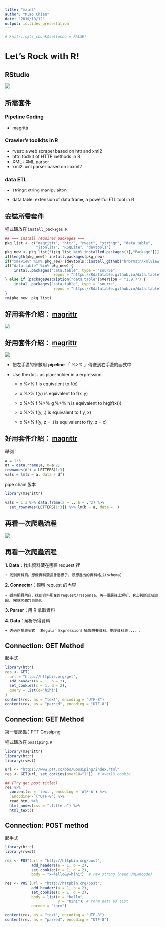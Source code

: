 ```yaml
---
title: "main2"
author: "Miao Chien"
date: "2016/10/12"
output: ioslides_presentation
---
```


```r
# knitr::opts_chunk$set(echo = FALSE)
```

# Let’s Rock with R!

## RStudio

![](img/RStudio.png)

## 所需套件

### Pipeline Coding

 - magrittr

### Crawler’s toolkits in R

 - rvest: a web scraper based on httr and xml2
 - httr: toolkit of HTTP methods in R
 - XML : XML parser
 - xml2: xml parser based on libxml2

### data ETL

 - stringr: string manipulaiton

 - data.table: extension of data.frame, a powerful ETL tool in R

## 安裝所需套件

程式碼放在 `install_packages.R`

```r
## === install required packages ===
pkg_list <- c("magrittr", "httr", "rvest", "stringr", "data.table",
              "jsonlite", "RSQLite", "devtools")
pkg_new <- pkg_list[!(pkg_list %in% installed.packages()[,"Package"])]
if(length(pkg_new)) install.packages(pkg_new)
if("xmlview" %in% pkg_new) {devtools::install_github("hrbrmstr/xmlview")}
if("data.table" %in% pkg_new) {
    install.packages("data.table", type = "source",
                      repos = "https://Rdatatable.github.io/data.table")
} else if (packageDescription("data.table")$Version < "1.9.7") {
    install.packages("data.table", type = "source",
                      repos = "https://Rdatatable.github.io/data.table")
}
rm(pkg_new, pkg_list)
```


## 好用套件介紹： [magrittr](https://cran.r-project.org/web/packages/magrittr/magrittr.pdf)

![](img/magrittr.png)


## 好用套件介紹： [magrittr](https://cran.r-project.org/web/packages/magrittr/magrittr.pdf)

![](img/magrittr2.png)

- 把左手邊的參數用 **pipeline** 「 %>% 」傳送到右手邊的函式中

- Use the dot  **.**   as placeholder in a expression.

    + x %>% f is equivalent to f(x)

    + x %>% f(y) is equivalent to f(x, y)

    + x %>% f %>% g %>% h is equivalent to h(g(f(x)))

    + x %>% f(y, .) is equivalent to f(y, x)

    + x %>% f(y, z = .) is equivalent to f(y, z = x)

## 好用套件介紹： [magrittr](https://cran.r-project.org/web/packages/magrittr/magrittr.pdf)

舉例：

```r
a = 1:3
df = data.frame(a, b=a^2)
rownames(df) = LETTERS[1:3]
vals = lm(b ~ a, data = df)

```

pipe chain 版本

```r
library(magrittr)

vals = 1:3 %>% data.frame(a = ., b = .^2) %>%
  set_rownames(LETTERS[1:3]) %>% lm(b ~ a, data = .)

```

<!-- ## 好用套件介紹： [data.table](https://cran.r-project.org/web/packages/data.table/data.table.pdf) -->

<!-- ![](img/datatable.png) -->

<!-- - 取代內建 data.frame 的好工具 -->

<!-- - 運算效率高、節省記憶體 -->

<!-- - 資料選取方便 -->

<!-- ## 好用套件介紹： [data.table](https://cran.r-project.org/web/packages/data.table/data.table.pdf) -->

<!-- ```{r, warning=FALSE} -->
<!-- library(data.table) -->

<!-- DT = data.table(mtcars) -->
<!-- DT %<>% data.table(name = rownames(mtcars), .)  -->

<!-- ``` -->

<!-- ## 好用套件介紹： [data.table](https://cran.r-project.org/web/packages/data.table/data.table.pdf) -->

<!-- ```{r} -->
<!-- DT[cyl == 8] -->
<!-- ``` -->

<!-- ## 好用套件介紹： [data.table](https://cran.r-project.org/web/packages/data.table/data.table.pdf) -->

<!-- ```{r} -->
<!-- rr= DT[,.(Issue, Project, Date)] %>% .[,Date := factor(Date, levels=seq.date)] -->

<!-- r =  -->
<!--   rr[,.(Date=levels(Date), Count=c(table(Date))), by=.(Issue, Project)] %>% -->
<!--   .[,.(Issue, Project, Date = Date %>% as.Date, Count)] %>% -->
<!--   .[order(match(Issue, issue_table$Issue))] -->
<!-- DT %>% .[,.(gear=gl(gear))] %>% .[,.(V1 = .N, by=gear)] -->
<!-- ``` -->

## 再看一次爬蟲流程

![](img/User-Server.png)

## 再看一次爬蟲流程

**1. Data**：找出資料藏在哪個 request 裡

    + 找到資料頁，想像資料要長什麼樣子，設想產出的資料格式(schema)

**2. Connector**：觀察 request 的內容

    + 觀察網頁內容，找到資料所在的request/response，再一層層往上解析，套上判斷式及迴圈, 完成爬蟲的自動化

**3. Parser**：用 R 拿取資料

**4. Data**：解析所得資料

    + 透過正規表示式 （Regular Expression）抽取想要資料、整理資料表......

## Connection: GET Method

起手式
```r
library(httr)
res <- GET(
  url = "http://httpbin.org/get",
  add_headers(a = 1, b = 2),
  set_cookies(c = 1, d = 2),
  query = list(q="hihi")
)
content(res, as = "text", encoding = "UTF-8")
content(res, as = "parsed", encoding = "UTF-8")
```

## Connection: GET Method

第一隻爬蟲：PTT Gossiping

程式碼放在 `Gossiping.R`

```r
library(magrittr)
library(httr)
library(rvest)

url <- "https://www.ptt.cc/bbs/Gossiping/index.html"
res <- GET(url, set_cookies(over18="1"))  # over18 cookie

## (Try get post titles)
res %>%
  content(as = "text", encoding = "UTF-8") %>%
  `Encoding<-`("UTF-8") %>%
  read_html %>%
  html_nodes(css = ".title a") %>%
  html_text()
```

## Connection: POST method

起手式

```r
library(httr)
library(rvest)

res <- POST(url = "http://httpbin.org/post",
            add_headers(a = 1, b = 2),
            set_cookies(c = 1, d = 2),
            body = "x=hello&y=hihi")  # raw string (need URLencode)

res <- POST(url = "http://httpbin.org/post",
            add_headers(a = 1, b = 2),
            set_cookies(c = 1, d = 2),
            body = list(x = "hello",
                        y = "hihi"), # form data as list
            encode = "form")

content(res, as = "text", encoding = "UTF-8")
content(res, as = "parsed", encoding = "UTF-8")
```

